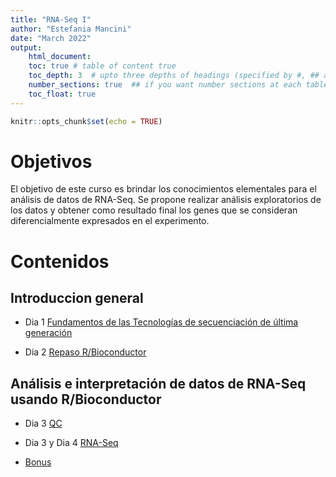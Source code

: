 ```yaml
---
title: "RNA-Seq I"
author: "Estefania Mancini"
date: "March 2022"
output:
    html_document:
    toc: true # table of content true
    toc_depth: 3  # upto three depths of headings (specified by #, ## and ###)
    number_sections: true  ## if you want number sections at each table header
    toc_float: true
---
```


```r
knitr::opts_chunk$set(echo = TRUE)
```

# Objetivos
El objetivo de este curso es brindar los conocimientos elementales para el análisis de datos de RNA-Seq.  Se propone realizar análisis exploratorios de los datos y obtener como resultado final los genes que se consideran diferencialmente expresados en el experimento. 

# Contenidos

## Introduccion general

* Dia 1 [Fundamentos de las Tecnologías de secuenciación de última generación](dia1.html)

* Dia 2 [Repaso R/Bioconductor](dia2.html) 

## Análisis e interpretación de datos de RNA-Seq usando R/Bioconductor 

* Dia 3 [QC](dia3.html)

* Dia 3 y Dia 4 [RNA-Seq](dia4.html)

* [Bonus](dia4_bonus.html)
